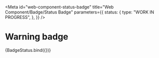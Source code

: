 <!-- @license CC0-1.0 -->


<Meta
  id="web-component-status-badge"
  title="Web Component/Badge/Status Badge"
  parameters={{
    status: {
      type: "WORK IN PROGRESS",
    },
  }}
/>

# Warning badge

<Canvas>
  <Story
    name="--warning"
    args={{
      status: "warning",
      textContent: "warning",
    }}
  >
    {BadgeStatus.bind({})}
  </Story>
</Canvas>
